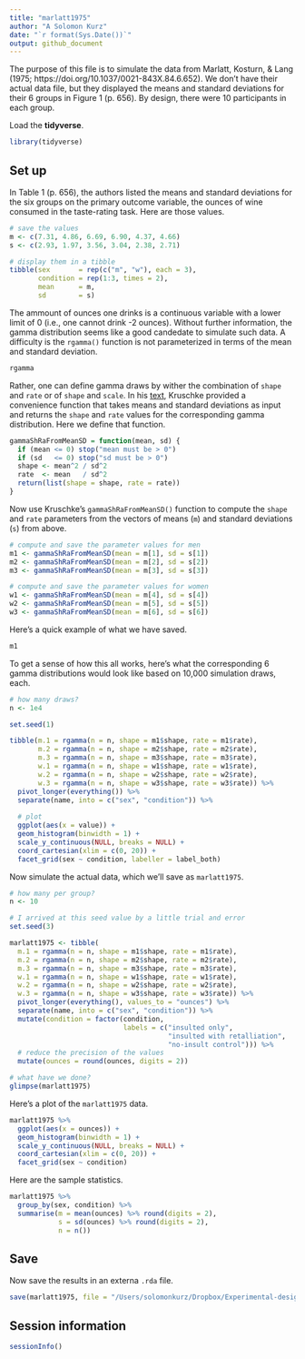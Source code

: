 ```yaml
---
title: "marlatt1975"
author: "A Solomon Kurz"
date: "`r format(Sys.Date())`"
output: github_document
---
```


The purpose of this file is to simulate the data from Marlatt, Kosturn, & Lang (1975; https://doi.org/10.1037/0021-843X.84.6.652). We don't have their actual data file, but they displayed the means and standard deviations for their 6 groups in Figure 1 (p. 656). By design, there were 10 participants in each group.

Load the **tidyverse**.

```r
library(tidyverse)
```

## Set up

In Table 1 (p. 656), the authors listed the means and standard deviations for the six groups on the primary outcome variable, the ounces of wine consumed in the taste-rating task. Here are those values.

```r
# save the values
m <- c(7.31, 4.86, 6.69, 6.90, 4.37, 4.66)
s <- c(2.93, 1.97, 3.56, 3.04, 2.38, 2.71)

# display them in a tibble
tibble(sex       = rep(c("m", "w"), each = 3),
       condition = rep(1:3, times = 2),
       mean      = m,
       sd        = s)
```

The ammount of ounces one drinks is a continuous variable with a lower limit of 0 (i.e., one cannot drink -2 ounces). Without further information, the gamma distribution seems like a good candedate to simulate such data. A difficulty is the `rgamma()` function is not parameterized in terms of the mean and standard deviation.

```r
rgamma
```

Rather, one can define gamma draws by wither the combination of `shape` and `rate` or of `shape` and `scale`. In his [text](https://sites.google.com/site/doingbayesiandataanalysis/), Kruschke provided a convenience function that takes means and standard deviations as input and returns the `shape` and `rate` values for the corresponding gamma distribution. Here we define that function.

```r
gammaShRaFromMeanSD = function(mean, sd) {
  if (mean <= 0) stop("mean must be > 0")
  if (sd   <= 0) stop("sd must be > 0")
  shape <- mean^2 / sd^2
  rate  <- mean   / sd^2
  return(list(shape = shape, rate = rate))
}
```

Now use Kruschke's `gammaShRaFromMeanSD()` function to compute the `shape` and `rate` parameters from the vectors of means (`m`) and standard deviations (`s`) from above.

```r
# compute and save the parameter values for men
m1 <- gammaShRaFromMeanSD(mean = m[1], sd = s[1])
m2 <- gammaShRaFromMeanSD(mean = m[2], sd = s[2])
m3 <- gammaShRaFromMeanSD(mean = m[3], sd = s[3])

# compute and save the parameter values for women
w1 <- gammaShRaFromMeanSD(mean = m[4], sd = s[4])
w2 <- gammaShRaFromMeanSD(mean = m[5], sd = s[5])
w3 <- gammaShRaFromMeanSD(mean = m[6], sd = s[6])
```

Here's a quick example of what we have saved.

```r
m1
```

To get a sense of how this all works, here's what the corresponding 6 gamma distributions would look like based on 10,000 simulation draws, each.

```r
# how many draws?
n <- 1e4

set.seed(1)

tibble(m.1 = rgamma(n = n, shape = m1$shape, rate = m1$rate),
       m.2 = rgamma(n = n, shape = m2$shape, rate = m2$rate),
       m.3 = rgamma(n = n, shape = m3$shape, rate = m3$rate),
       w.1 = rgamma(n = n, shape = w1$shape, rate = w1$rate),
       w.2 = rgamma(n = n, shape = w2$shape, rate = w2$rate),
       w.3 = rgamma(n = n, shape = w3$shape, rate = w3$rate)) %>% 
  pivot_longer(everything()) %>% 
  separate(name, into = c("sex", "condition")) %>% 
  
  # plot
  ggplot(aes(x = value)) +
  geom_histogram(binwidth = 1) +
  scale_y_continuous(NULL, breaks = NULL) +
  coord_cartesian(xlim = c(0, 20)) +
  facet_grid(sex ~ condition, labeller = label_both)
```

Now simulate the actual data, which we'll save as `marlatt1975`.

```r
# how many per group?
n <- 10

# I arrived at this seed value by a little trial and error
set.seed(3)

marlatt1975 <- tibble(
  m.1 = rgamma(n = n, shape = m1$shape, rate = m1$rate),
  m.2 = rgamma(n = n, shape = m2$shape, rate = m2$rate),
  m.3 = rgamma(n = n, shape = m3$shape, rate = m3$rate),
  w.1 = rgamma(n = n, shape = w1$shape, rate = w1$rate),
  w.2 = rgamma(n = n, shape = w2$shape, rate = w2$rate),
  w.3 = rgamma(n = n, shape = w3$shape, rate = w3$rate)) %>% 
  pivot_longer(everything(), values_to = "ounces") %>% 
  separate(name, into = c("sex", "condition")) %>% 
  mutate(condition = factor(condition,
                            labels = c("insulted only",
                                       "insulted with retalliation",
                                       "no-insult control"))) %>% 
  # reduce the precision of the values
  mutate(ounces = round(ounces, digits = 2))

# what have we done?
glimpse(marlatt1975)
```

Here's a plot of the `marlatt1975` data.

```r
marlatt1975 %>% 
  ggplot(aes(x = ounces)) +
  geom_histogram(binwidth = 1) +
  scale_y_continuous(NULL, breaks = NULL) +
  coord_cartesian(xlim = c(0, 20)) +
  facet_grid(sex ~ condition)
```

Here are the sample statistics.

```r
marlatt1975 %>% 
  group_by(sex, condition) %>% 
  summarise(m = mean(ounces) %>% round(digits = 2),
            s = sd(ounces) %>% round(digits = 2),
            n = n())
```

## Save

Now save the results in an externa `.rda` file.

```r
save(marlatt1975, file = "/Users/solomonkurz/Dropbox/Experimental-design-and-the-GLMM/sketches/data/marlatt1975.rda")
```

## Session information

```r
sessionInfo()
```

